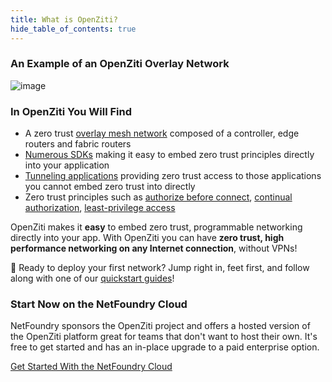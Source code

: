 ```yaml
---
title: What is OpenZiti?
hide_table_of_contents: true
---
```



<WhatIsOpenZiti></WhatIsOpenZiti>

<h3>An Example of an OpenZiti Overlay Network</h3>
<span>

![image](../../../static/img/ziti-overview.svg)

</span>

<h3>In OpenZiti You Will Find</h3>

* A zero trust [overlay mesh network](../../reference/glossary.mdx#network-overlay-overlay) composed of a controller, edge routers and fabric routers
* [Numerous SDKs](../../reference/developer/sdk/index.mdx) making it easy to embed zero trust principles directly into your application
* [Tunneling applications](../../reference/tunnelers/index.mdx) providing zero trust access to those applications you cannot embed zero trust into directly
* Zero trust principles such as [authorize before connect](../../learn/core-concepts/security/authentication/auth.md),
[continual authorization](../../learn/core-concepts/security/authorization/auth.md),
[least-privilege access](../../learn/core-concepts/security/authorization/policies/overview.mdx)

OpenZiti makes it **easy** to embed zero trust, programmable networking directly into your app. With OpenZiti you can have **zero trust, high performance networking on any Internet connection**, without VPNs!

:running: Ready to deploy your first network? Jump right in, feet first, and follow along with one of our
[quickstart guides](../../learn/quickstarts/quickstarts.md)!

<h3>Start Now on the NetFoundry Cloud</h3>

NetFoundry sponsors the OpenZiti project and offers a hosted version of the OpenZiti platform great for teams that 
don't want to host their own. It's free to get started and has an in-place upgrade to a paid enterprise option. 

[Get Started With the NetFoundry Cloud](https://netfoundry.io/products/netfoundry-platform/netfoundry-cloud-for-openziti/)